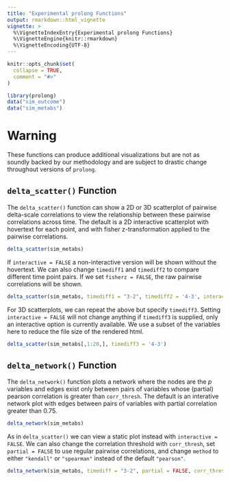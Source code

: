 ```yaml
---
title: "Experimental prolong Functions"
output: rmarkdown::html_vignette
vignette: >
  %\VignetteIndexEntry{Experimental prolong Functions}
  %\VignetteEngine{knitr::rmarkdown}
  %\VignetteEncoding{UTF-8}
---
```


```r
knitr::opts_chunk$set(
  collapse = TRUE,
  comment = "#>"
)
```

```r
library(prolong)
data("sim_outcome")
data("sim_metabs")
```


# Warning

These functions can produce additional visualizations but are not as soundly backed by our methodology and are subject to drastic change throughout versions of `prolong`.


## `delta_scatter()` Function

The `delta_scatter()` function can show a 2D or 3D scatterplot of pairwise delta-scale correlations to view the relationship between these pairwise correlations across time. The default is a 2D interactive scatterplot with hovertext for each point, and with fisher z-transformation applied to the pairwise correlations.

```r
delta_scatter(sim_metabs) 
```

If `interactive = FALSE` a non-interactive version will be shown without the hovertext. We can also change `timediff1` and `timediff2` to compare different time point pairs. If we set `fisherz = FALSE`, the raw pairwise correlations will be shown.

```r
delta_scatter(sim_metabs, timediff1 = "3-2", timediff2 = '4-3', interactive = FALSE, fisherz = FALSE)
```

For 3D scatterplots, we can repeat the above but specify `timediff3`. Setting `interactive = FALSE` will not change anything if `timediff3` is supplied, only an interactive option is currently available. We use a subset of the variables here to reduce the file size of the rendered html.

```r
delta_scatter(sim_metabs[,1:20,], timediff3 = '4-3') 
```



## `delta_network()` Function

The `delta_network()` function plots a network where the nodes are the $p$ variables and edges exist only between pairs of variables whose (partial) pearson correlation is greater than `corr_thresh`. The default is an interative network plot with edges between pairs of variables with partial correlation greater than $0.75$.

```r
delta_network(sim_metabs)
```

As in `delta_scatter()` we can view a static plot instead with `interactive = FALSE`. We can also change the correlation threshold with `corr_thresh`, set `partial = FALSE` to use regular pairwise correlations, and change `method` to either `"kendall"` or `"spearman"` instead of the default `"pearson"`.

```r
delta_network(sim_metabs, timediff = "3-2", partial = FALSE, corr_thresh = 0.8, interactive = FALSE, method = "spearman")
```

